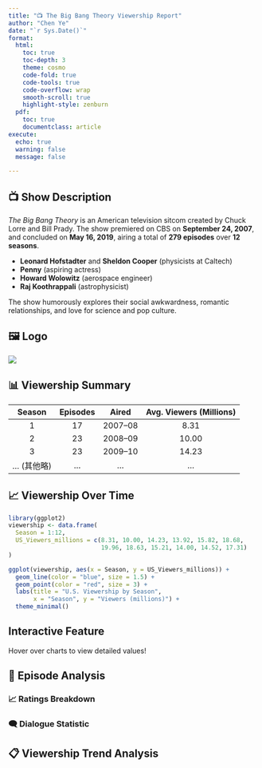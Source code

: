 ```yaml
---
title: "📺 The Big Bang Theory Viewership Report"
author: "Chen Ye"
date: "`r Sys.Date()`"
format:
  html:
    toc: true
    toc-depth: 3
    theme: cosmo
    code-fold: true
    code-tools: true
    code-overflow: wrap
    smooth-scroll: true
    highlight-style: zenburn
  pdf:
    toc: true
    documentclass: article
execute:
  echo: true
  warning: false
  message: false

---
```



## 📺 Show Description

*The Big Bang Theory* is an American television sitcom created by Chuck Lorre and Bill Prady. The show premiered on CBS on **September 24, 2007**, and concluded on **May 16, 2019**, airing a total of **279 episodes** over **12 seasons**.

- **Leonard Hofstadter** and **Sheldon Cooper** (physicists at Caltech)
- **Penny** (aspiring actress)
- **Howard Wolowitz** (aerospace engineer)
- **Raj Koothrappali** (astrophysicist)

The show humorously explores their social awkwardness, romantic relationships, and love for science and pop culture.

## 🖼️ Logo

![](C:/Users/MI/Desktop/RR25/RRcourse2025/TVShowRepo/The_Big_Bang_Theory.png)


## 📊 Viewership Summary

| Season | Episodes | Aired    | Avg. Viewers (Millions) |
|:------:|:--------:|:--------:|:-----------------------:|
| 1 | 17 | 2007–08 | 8.31 |
| 2 | 23 | 2008–09 | 10.00 |
| 3 | 23 | 2009–10 | 14.23 |
| ... (其他略) | ... | ... | ... |

## 📈 Viewership Over Time

```r
library(ggplot2)
viewership <- data.frame(
  Season = 1:12,
  US_Viewers_millions = c(8.31, 10.00, 14.23, 13.92, 15.82, 18.68,
                          19.96, 18.63, 15.21, 14.00, 14.52, 17.31)
)

ggplot(viewership, aes(x = Season, y = US_Viewers_millions)) +
  geom_line(color = "blue", size = 1.5) +
  geom_point(color = "red", size = 3) +
  labs(title = "U.S. Viewership by Season",
       x = "Season", y = "Viewers (millions)") +
  theme_minimal()
```

::: {.callout-tip}
## Interactive Feature
Hover over charts to view detailed values!
:::

## 📑 Episode Analysis {.tabset}

### 📈 Ratings Breakdown


### 🗨️ Dialogue Statistic

## 📋 Viewership Trend Analysis


